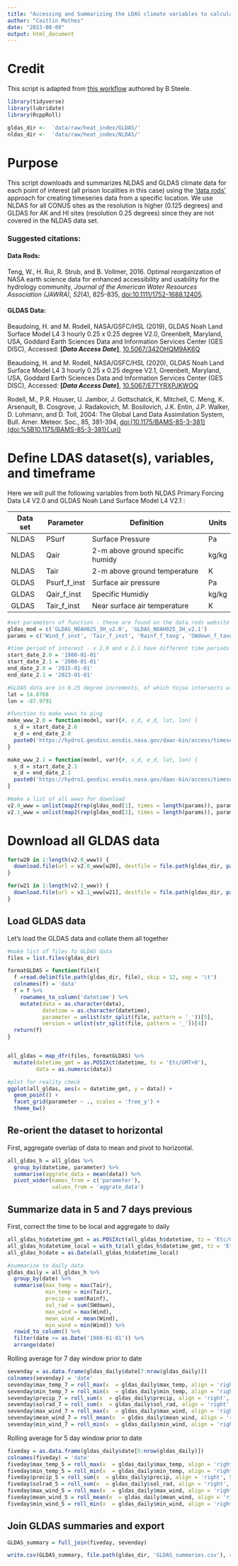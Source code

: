 ```yaml
---
title: "Accessing and Summarizing the LDAS climate variables to calculate Heat Index"
author: "Caitlin Mothes"
date: "2023-08-09"
output: html_document
---
```


# Credit

This script is adapted from [this workflow](https://github.com/rossyndicate/ROSS_RS_mini_tools/blob/main/LDAS_data_rods/Download_Summarize_GLDAS.Rmd) authored by B Steele.

```r
library(tidyverse)
library(lubridate)
library(RcppRoll)

gldas_dir <-  'data/raw/heat_index/GLDAS/'
nldas_dir <-  'data/raw/heat_index/NLDAS/'
```

# Purpose

This script downloads and summarizes NLDAS and GLDAS climate data for each point of interest (all prison localities in this case) using the ['data rods'](https://disc.gsfc.nasa.gov/information/tools?title=Hydrology%20Data%20Rods) approach for creating timeseries data from a specific location. We use NLDAS for all CONUS sites as the resolution is higher (0.125 degrees) and GLDAS for AK and HI sites (resolution 0.25 degrees) since they are not covered in the NLDAS data set.

### Suggested citations:

#### Data Rods:

Teng, W., H. Rui, R. Strub, and B. Vollmer, 2016. Optimal reorganization of NASA earth science data for enhanced accessibility and usability for the hydrology community, *Journal of the American Water Resources Association (JAWRA), 52*(4), 825-835, [doi:10.1111/1752-1688.12405](http://onlinelibrary.wiley.com/doi/10.1111/1752-1688.12405/abstract).

#### GLDAS Data:

Beaudoing, H. and M. Rodell, NASA/GSFC/HSL (2019), GLDAS Noah Land Surface Model L4 3 hourly 0.25 x 0.25 degree V2.0, Greenbelt, Maryland, USA, Goddard Earth Sciences Data and Information Services Center (GES DISC), Accessed: **[*Data Access Date*]**, [10.5067/342OHQM9AK6Q](https://doi.org/10.5067/342OHQM9AK6Q)

Beaudoing, H. and M. Rodell, NASA/GSFC/HSL (2020), GLDAS Noah Land Surface Model L4 3 hourly 0.25 x 0.25 degree V2.1, Greenbelt, Maryland, USA, Goddard Earth Sciences Data and Information Services Center (GES DISC), Accessed: **[*Data Access Date*]**, [10.5067/E7TYRXPJKWOQ](https://doi.org/10.5067/E7TYRXPJKWOQ)

Rodell, M., P.R. Houser, U. Jambor, J. Gottschalck, K. Mitchell, C. Meng, K. Arsenault, B. Cosgrove, J. Radakovich, M. Bosilovich, J.K. Entin, J.P. Walker, D. Lohmann, and D. Toll, 2004: The Global Land Data Assimilation System, Bull. Amer. Meteor. Soc., 85, 381-394, [doi:[10.1175/BAMS-85-3-381](doi:%5B10.1175/BAMS-85-3-381){.uri}](<https://doi.org/10.1175/BAMS-85-3-381>)

# Define LDAS dataset(s), variables, and timeframe

Here we will pull the following variables from both NLDAS Primary Forcing Data L4 V2.0 and GLDAS Noah Land Surface Model L4 V2.1 :

| Data set | Parameter    | Definition                       | Units |
|----------|--------------|----------------------------------|-------|
| NLDAS    | PSurf        | Surface Pressure                 | Pa    |
| NLDAS    | Qair         | 2-m above ground specific humidy | kg/kg |
| NLDAS    | Tair         | 2-m above ground temperature     | K     |
| GLDAS    | Psurf_f_inst | Surface air pressure             | Pa    |
| GLDAS    | Qair_f_inst  | Specific Humidiy                 | kg/kg |
| GLDAS    | Tair_f_inst  | Near surface air temperature     | K     |

```r
#set parameters of function - these are found on the data rods website linked above
gldas_mod = c('GLDAS_NOAH025_3H_v2.0', 'GLDAS_NOAH025_3H_v2.1')
params = c('Wind_f_inst', 'Tair_f_inst', 'Rainf_f_tavg', 'SWdown_f_tavg')

#time period of interest - v 2.0 and v 2.1 have different time periods of coverage, and to keep the download from hanging, you have to have separate start/end dates
start_date_2.0 = '1980-01-01'
start_date_2.1 = '2000-01-01'
end_date_2.0 = '2015-01-01'
end_date_2.1 = '2023-01-01'

#GLDAS data are in 0.25 degree increments, of which Yojoa intersects with a few kernels, the following degrees would prioritize the kernel over the most water area of Yojoa
lat = 14.8768
lon = -87.9791

#function to make wwws to ping
make_www_2.0 = function(model, var){#, s_d, e_d, lat, lon) {
  s_d = start_date_2.0
  e_d = end_date_2.0
  paste0('https://hydro1.gesdisc.eosdis.nasa.gov/daac-bin/access/timeseries.cgi?variable=GLDAS2:', model, ':', var, '&startDate=', s_d, 'T00:00&endDate=', e_d, 'T21:00&location=GEOM:POINT(', lon, ',%20', lat, ')&type=asc2')
}

make_www_2.1 = function(model, var){#, s_d, e_d, lat, lon) {
  s_d = start_date_2.1
  e_d = end_date_2.1
  paste0('https://hydro1.gesdisc.eosdis.nasa.gov/daac-bin/access/timeseries.cgi?variable=GLDAS2:', model, ':', var, '&startDate=', s_d, 'T00:00&endDate=', e_d, 'T21:00&location=GEOM:POINT(', lon, ',%20', lat, ')&type=asc2')
}

#make a list of all wwws for download
v2.0_www = unlist(map2(rep(gldas_mod[1], times = length(params)), params, make_www_2.0))
v2.1_www = unlist(map2(rep(gldas_mod[2], times = length(params)), params, make_www_2.1))
```

# Download all GLDAS data

```r
for(w20 in 1:length(v2.0_www)) {
  download.file(url = v2.0_www[w20], destfile = file.path(gldas_dir, paste0(rep(gldas_mod[1], length(params))[w20], '_', params[w20], '.csv')))
}

for(w21 in 1:length(v2.1_www)) {
  download.file(url = v2.1_www[w21], destfile = file.path(gldas_dir, paste0(rep(gldas_mod[2], length(params))[w21], '_', params[w21], '.csv')))
}
```

## Load GLDAS data

Let's load the GLDAS data and collate them all together

```r
#make list of files fo GLDAS data
files = list.files(gldas_dir)

formatGLDAS = function(file){
  f =read.delim(file.path(gldas_dir, file), skip = 12, sep = '\t')
  colnames(f) = 'data'
  f = f %>%
    rownames_to_column('datetime') %>% 
    mutate(data = as.character(data),
           datetime = as.character(datetime),
           parameter = unlist(str_split(file, pattern = '_'))[5],
           version = unlist(str_split(file, pattern = '_'))[4])
  return(f)
}


all_gldas = map_dfr(files, formatGLDAS) %>% 
  mutate(datetime_gmt = as.POSIXct(datetime, tz = 'Etc/GMT+0'),
         data = as.numeric(data))

#plot for reality check
ggplot(all_gldas, aes(x = datetime_gmt, y = data)) +
  geom_point() +
  facet_grid(parameter ~ ., scales = 'free_y') +
  theme_bw()

```

## Re-orient the dataset to horizontal

First, aggregate overlap of data to mean and pivot to horizontal.

```r
all_gldas_h = all_gldas %>% 
  group_by(datetime, parameter) %>% 
  summarise(aggrate_data = mean(data)) %>% 
  pivot_wider(names_from = c('parameter'),
              values_from = 'aggrate_data')
```

## Summarize data in 5 and 7 days previous

First, correct the time to be local and aggregate to daily

```r
all_gldas_h$datetime_gmt = as.POSIXct(all_gldas_h$datetime, tz = 'Etc/GMT+0')#all GLDAS is in GMT
all_gldas_h$datetime_local = with_tz(all_gldas_h$datetime_gmt, tz = 'Etc/GMT+6') #NOTE TZ IS INTENTIONALLY INVERTED
all_gldas_h$date = as.Date(all_gldas_h$datetime_local)

#summarize to daily data
gldas_daily = all_gldas_h %>% 
  group_by(date) %>% 
  summarise(max_temp = max(Tair),
            min_temp = min(Tair),
            precip = sum(Rainf),
            sol_rad = sum(SWdown),
            max_wind = max(Wind),
            mean_wind = mean(Wind),
            min_wind = min(Wind)) %>% 
  rowid_to_column() %>% 
  filter(date >= as.Date('1980-01-01')) %>% 
  arrange(date)

```

Rolling average for 7 day window prior to date

```r
sevenday = as.data.frame(gldas_daily$date[7:nrow(gldas_daily)])
colnames(sevenday) = 'date'
sevenday$max_temp_7 = roll_max(x  = gldas_daily$max_temp, align = 'right', 7)
sevenday$min_temp_7 = roll_min(x  = gldas_daily$min_temp, align = 'right', 7)
sevenday$precip_7 = roll_sum(x  = gldas_daily$precip, align = 'right', 7)
sevenday$solrad_7 = roll_sum(x  = gldas_daily$sol_rad, align = 'right', 7)
sevenday$max_wind_7 = roll_max(x  = gldas_daily$max_wind, align = 'right', 7)
sevenday$mean_wind_7 = roll_mean(x  = gldas_daily$mean_wind, align = 'right', 7)
sevenday$min_wind_7 = roll_min(x  = gldas_daily$min_wind, align = 'right', 7)
```

Rolling average for 5 day window prior to date

```r
fiveday = as.data.frame(gldas_daily$date[5:nrow(gldas_daily)])
colnames(fiveday) = 'date'
fiveday$max_temp_5 = roll_max(x  = gldas_daily$max_temp, align = 'right', 5)
fiveday$min_temp_5 = roll_min(x  = gldas_daily$min_temp, align = 'right', 5)
fiveday$precip_5 = roll_sum(x  = gldas_daily$precip, align = 'right', 5)
fiveday$solrad_5 = roll_sum(x  = gldas_daily$sol_rad, align = 'right', 5)
fiveday$max_wind_5 = roll_max(x  = gldas_daily$max_wind, align = 'right', 5)
fiveday$mean_wind_5 = roll_mean(x  = gldas_daily$mean_wind, align = 'right', 5)
fiveday$min_wind_5 = roll_min(x  = gldas_daily$min_wind, align = 'right', 5)
```

## Join GLDAS summaries and export

```r
GLDAS_summary = full_join(fiveday, sevenday)

write.csv(GLDAS_summary, file.path(gldas_dir, 'GLDAS_summaries.csv'), row.names = F)
```
